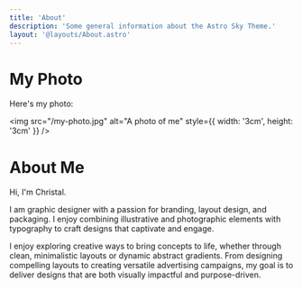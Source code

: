 ```yaml
---
title: 'About'
description: 'Some general information about the Astro Sky Theme.'
layout: '@layouts/About.astro'
---
```


# My Photo

Here's my photo:

<img src="/my-photo.jpg" alt="A photo of me" style={{ width: '3cm', height: '3cm' }} />












# About Me

Hi, I'm Christal.

I am graphic designer with a passion for branding, layout design, and packaging. I enjoy combining illustrative and photographic elements with typography to craft designs that captivate and engage.

I enjoy exploring creative ways to bring concepts to life, whether through clean, minimalistic layouts or dynamic abstract gradients.
From designing compelling layouts to creating versatile advertising campaigns, my goal is to deliver designs that are both visually impactful and purpose-driven.
